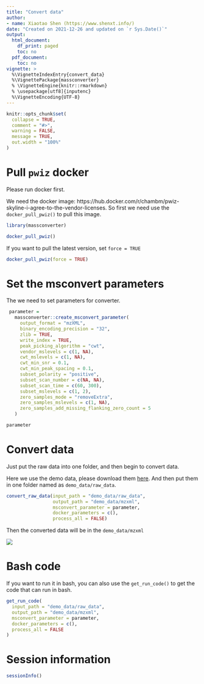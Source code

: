 ```yaml
---
title: "Convert data"
author:
- name: Xiaotao Shen (https://www.shenxt.info/)
date: "Created on 2021-12-26 and updated on `r Sys.Date()`"
output:
  html_document:
    df_print: paged
    toc: no
  pdf_document:
    toc: no
vignette: >
  %\VignetteIndexEntry{convert_data}
  %\VignettePackage{massconverter}
  % \VignetteEngine{knitr::rmarkdown}
  % \usepackage[utf8]{inputenc}
  %\VignetteEncoding{UTF-8}
---
```


```r
knitr::opts_chunk$set(
  collapse = TRUE,
  comment = "#>",
  warning = FALSE,
  message = TRUE,
  out.width = "100%"
)
```

# **Pull `pwiz` docker**

Please run docker first. 

We need the docker image:
https://hub.docker.com/r/chambm/pwiz-skyline-i-agree-to-the-vendor-licenses. So first we need use the `docker_pull_pwiz()` to pull this image.

```r
library(massconverter)
```

```r
docker_pull_pwiz()
```

If you want to pull the latest version, set `force = TRUE`

```r
docker_pull_pwiz(force = TRUE)
```

# **Set the msconvert parameters**

The we need to set parameters for converter.

```r
 parameter =
   massconverter::create_msconvert_parameter(
     output_format = "mzXML",
     binary_encoding_precision = "32",
     zlib = TRUE,
     write_index = TRUE,
     peak_picking_algorithm = "cwt",
     vendor_mslevels = c(1, NA),
     cwt_mslevels = c(1, NA),
     cwt_min_snr = 0.1,
     cwt_min_peak_spacing = 0.1,
     subset_polarity = "positive",
     subset_scan_number = c(NA, NA),
     subset_scan_time = c(60, 300),
     subset_mslevels = c(1, 2),
     zero_samples_mode = "removeExtra",
     zero_samples_mslevels = c(1, NA),
     zero_samples_add_missing_flanking_zero_count = 5
   )
```

```r
parameter
```

# **Convert data**

Just put the raw data into one folder, and then begin to convert data.

Here we use the demo data, please download them [here](). And then put them in one folder named as `demo_data/raw_data`.

```r
convert_raw_data(input_path = "demo_data/raw_data", 
                 output_path = "demo_data/mzxml", 
                 msconvert_parameter = parameter, 
                 docker_parameters = c(),
                 process_all = FALSE)
```
Then the converted data will be in the `demo_data/mzxml`

<!-- ![](../man/figures/Screen Shot 2022-01-08 at 3.10.46 AM.png) -->
![](figures/Screen-Shot-2022-01-08-at-3.10.46-AM.png)

# **Bash code**

If you want to run it in bash, you can also use the `get_run_code()` to get the code that can run in bash.

```r
get_run_code(
  input_path = "demo_data/raw_data",
  output_path = "demo_data/mzxml",
  msconvert_parameter = parameter,
  docker_parameters = c(),
  process_all = FALSE
)
```

# **Session information**

```r
sessionInfo()
```


